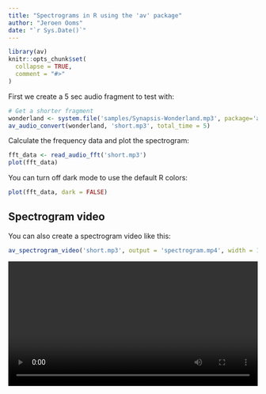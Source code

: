```yaml
---
title: "Spectrograms in R using the 'av' package"
author: "Jeroen Ooms"
date: "`r Sys.Date()`"
---
```


```r
library(av)
knitr::opts_chunk$set(
  collapse = TRUE,
  comment = "#>"
)
```

First we create a 5 sec audio fragment to test with:


```r
# Get a shorter fragment
wonderland <- system.file('samples/Synapsis-Wonderland.mp3', package='av')
av_audio_convert(wonderland, 'short.mp3', total_time = 5)
```

Calculate the frequency data and plot the spectrogram:

```r
fft_data <- read_audio_fft('short.mp3')
plot(fft_data)
```

You can turn off dark mode to use the default R colors:

```r
plot(fft_data, dark = FALSE)
```

## Spectrogram video

You can also create a spectrogram video like this:

```r
av_spectrogram_video('short.mp3', output = 'spectrogram.mp4', width = 1280, height = 720, res = 144)
```

<video width="100%" controls>
<source src="spectrogram.mp4" type="video/mp4">
Your browser does not support the video tag.
</video>

## Compare with tuneR/signal

We convert the audio sample to `wav` so that we can read it with tuneR:

```r
# Conver to wav audio with av
av_audio_convert('short.mp3', 'short.wav', channels = 1)

# Read wav with tuneR
data <- tuneR::readWave('short.wav')

# demean to remove DC offset
snd <- data@left - mean(data@left)
```

We then use the signal package to calculate the spectrogram with similar parameters as av:

```r
# create spectrogram
spec <- signal::specgram(x = snd, n = 1024, Fs = data@samp.rate, overlap = 1024 * 0.75)

# normalize and rescale to dB
P <- abs(spec$S)
P <- P/max(P)
P <- 10*log10(P)

# plot spectrogram
image(x = spec$t, y = spec$f,z = t(P), ylab = 'Freq [Hz]', xlab = 'Time [s]', useRaster=TRUE)
```

## Compare with seewave

Compare spectrograms using the `tico` audio sample included with the seewave package:

```r
library(seewave)
library(ggplot2)
data(tico)
ggspectro(tico, ovlp = 50) + geom_tile(aes(fill = amplitude)) + stat_contour()
```

To use av, we first save the wav file and then create spectrogram:

```r
# First export wav file
savewav(tico, filename = 'tico.wav')
plot(read_audio_fft('tico.wav'))
```

## Compare with phonTools

Use the audio sample included with phonTools:

```r
library(phonTools)
data(sound)
spectrogram(sound, maxfreq = sound$fs/2)
```

Save the wav file and then create spectrogram. We match the default window function from phonTools:

```r
phonTools::writesound(sound, 'sound.wav')
plot(read_audio_fft('sound.wav', window = phonTools::windowfunc(1024, 'kaiser')))
```
